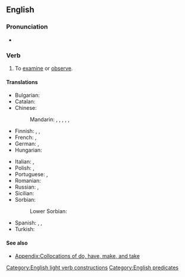 ==English==

===Pronunciation===
* {{audio|en|en-us-take a look.ogg|Audio (Mid-Atlantic)}}

===Verb===
{{en-verb|take<,,took,taken> a look}}

# {{lb|en|idiomatic|intransitive}} To [[examine]] or [[observe]].
#: {{syn|en|have a look|take a gander}}
#: {{ux|en|Can you '''take a look''' at the engine to see what's wrong?}}

====Translations====
{{trans-top|to examine or observe}}
* Bulgarian: {{t+|bg|поглеждам}}
* Catalan: {{t|ca|[[donar]] [[un]] [[cop d'ull]]}}
* Chinese:
*: Mandarin: {{t+|cmn|看|tr=kàn|sc=Hani}}, {{t+|cmn|看看|tr=kànkàn|sc=Hani}}, {{qualifier|slang}} {{t+|cmn|瞜|sc=Hani}}, {{t+|cmn|䁖|tr=lōu|sc=Hani}}, {{t|cmn|瞜瞜|sc=Hani}}, {{t|cmn|䁖䁖|tr=lōulōu|sc=Hani}}
* Finnish: {{t+|fi|katsoa}}, {{t+|fi|vilkaista}}, {{q|closest equivalents; usually with {{m|fi|tulla||to come}}}}
* French: {{t+|fr|jeter un œil}}, {{t+|fr|jeter un coup d'œil}}
* German: {{t|de|angucken}}, {{t+|de|einen Blick werfen}}
* Hungarian: {{t+|hu|megnéz}}
{{trans-mid}}
* Italian: {{qualifier|idiomatic}} {{t|it|dare un'occhiata}}, {{t+|it|esaminare}}
* Polish: {{t|pl|rzucać okiem|impf}}, {{t+|pl|rzucić okiem|pf}}
* Portuguese: {{t|pt|[[dar]] [[uma]] [[olhada]]}}, {{t|pt|dar uma vista de olhos}}
* Romanian: {{t|ro|arunca o privire}}
* Russian: {{t+|ru|посмотре́ть}}, {{t+|ru|взгляну́ть}}
* Sicilian: {{t+|scn|dari n'ucchiata}}
* Sorbian:
*: Lower Sorbian: {{t|dsb|woglědaś|pf|alt=woglědaś se}}
* Spanish: {{t|es|echar un vistazo}}, {{t|es|echar una mirada}}, {{t|es|echar una ojeada}}
* Turkish: {{t+|tr|göz atmak}}
{{trans-bottom}}

====See also====
* [[Appendix:Collocations of do, have, make, and take]]

[[Category:English light verb constructions]]
[[Category:English predicates]]